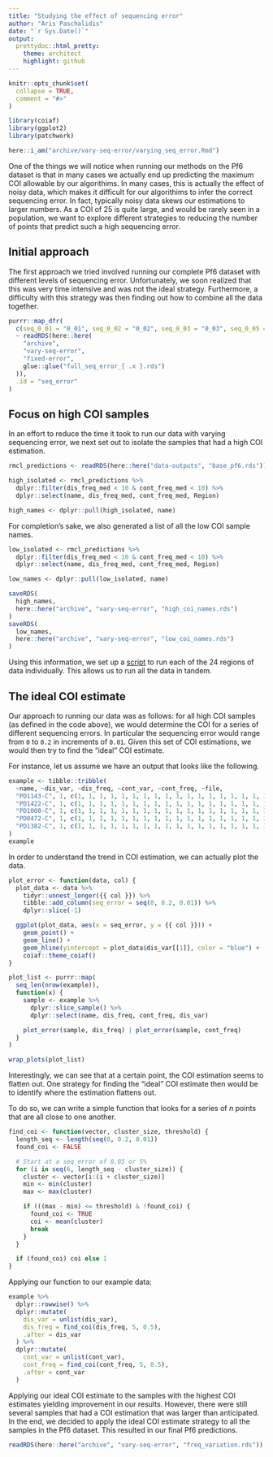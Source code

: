 ```yaml
---
title: "Studying the effect of sequencing error"
author: "Aris Paschalidis"
date: "`r Sys.Date()`"
output:
  prettydoc::html_pretty:
    theme: architect
    highlight: github
---
```


```r
knitr::opts_chunk$set(
  collapse = TRUE,
  comment = "#>"
)

library(coiaf)
library(ggplot2)
library(patchwork)

here::i_am("archive/vary-seq-error/varying_seq_error.Rmd")
```

One of the things we will notice when running our methods on the Pf6 dataset is
that in many cases we actually end up predicting the maximum COI allowable by
our algorithims. In many cases, this is actually the effect of noisy data, which
makes it difficult for our algorithims to infer the correct sequencing error. In
fact, typically noisy data skews our estimations to larger numbers. As a COI of
25 is quite large, and would be rarely seen in a population, we want to explore
different strategies to reducing the number of points that predict such a high
sequencing error.

## Initial approach

The first approach we tried involved running our complete Pf6 dataset with
different levels of sequencing error. Unfortunately, we soon realized that this
was very time intensive and was not the ideal strategy. Furthermore, a
difficulty with this strategy was then finding out how to combine all the data
together.

```r
purrr::map_dfr(
  c(seq_0_01 = "0_01", seq_0_02 = "0_02", seq_0_03 = "0_03", seq_0_05 = "0_05"),
  ~ readRDS(here::here(
    "archive",
    "vary-seq-error",
    "fixed-error",
    glue::glue("full_seq_error_{ .x }.rds")
  )),
  .id = "seq_error"
)
```

## Focus on high COI samples

In an effort to reduce the time it took to run our data with varying sequencing
error, we next set out to isolate the samples that had a high COI estimation.

```r
rmcl_predictions <- readRDS(here::here("data-outputs", "base_pf6.rds"))

high_isolated <- rmcl_predictions %>%
  dplyr::filter(dis_freq_med < 10 & cont_freq_med < 10) %>%
  dplyr::select(name, dis_freq_med, cont_freq_med, Region)

high_names <- dplyr::pull(high_isolated, name)
```

For completion's sake, we also generated a list of all the low COI sample names.

```r
low_isolated <- rmcl_predictions %>%
  dplyr::filter(dis_freq_med < 10 & cont_freq_med < 10) %>%
  dplyr::select(name, dis_freq_med, cont_freq_med, Region)

low_names <- dplyr::pull(low_isolated, name)
```

```r
saveRDS(
  high_names, 
  here::here("archive", "vary-seq-error", "high_coi_names.rds")
)
saveRDS(
  low_names, 
  here::here("archive", "vary-seq-error", "low_coi_names.rds")
)
```

Using this information, we set up a
[script](https://github.com/bailey-lab/coiaf-real-data/blob/main/scripts/) to
run each of the 24 regions of data individually. This allows us to run all the
data in tandem.

## The ideal COI estimate

Our approach to running our data was as follows: for all high COI samples (as
defined in the code above), we would determine the COI for a series of different
sequencing errors. In particular the sequencing error would range from `0` to
`0.2` in increments of `0.01`. Given this set of COI estimations, we would then
try to find the "ideal" COI estimate.

For instance, let us assume we have an output that looks like the following.

```r
example <- tibble::tribble(
  ~name, ~dis_var, ~dis_freq, ~cont_var, ~cont_freq, ~file,
  "PD1143-C", 1, c(1, 1, 1, 1, 1, 1, 1, 1, 1, 1, 1, 1, 1, 1, 1, 1, 1, 1, 1, 1, 1), 1.0614, c(25, 25, 25, 25, 9.6824, 6.6559, 4.8649, 4.123, 3.9908, 3.6886, 2.7904, 2.7904, 2.7118, 2.5009, 2.5335, 2.5335, 2.5335, 2.3236, 2.3236, 2.2206, 2.0252), "cat_region_7_vcf_0",
  "PD1422-C", 1, c(1, 1, 1, 1, 1, 1, 1, 1, 1, 1, 1, 1, 1, 1, 1, 1, 1, 1, 1, 1, 1), 1.0422, c(25, 25, 25, 25, 25, 25, 25, 25, 25, 25, 25, 25, 25, 10.8382, 7.2526, 7.2526, 7.2526, 5.7677, 5.7677, 5.7677, 4.8283), "cat_region_7_vcf_0",
  "PD1000-C", 1, c(1, 1, 1, 1, 1, 1, 1, 1, 1, 1, 1, 1, 1, 1, 1, 1, 1, 1, 1, 1, 1), 1.0333, c(25, 25, 25, 25, 25, 25, 10.3831, 7.0303, 6.5352, 6.1054, 5.3967, 5.3967, 5.0201, 5.0201, 4.7017, 4.4113, 4.1445, 4.221, 4.221, 4.221, 4.2519), "cat_region_7_vcf_0",
  "PD0472-C", 1, c(1, 1, 1, 1, 1, 1, 1, 1, 1, 1, 1, 1, 1, 1, 1, 1, 1, 1, 1, 1, 1), 1.0636, c(25, 25, 25, 8.505, 5.0221, 4.0378, 3.3383, 2.9507, 2.7012, 2.7012, 2.3443, 2.1305, 2.1305, 1.9847, 1.9847, 1.9847, 2.1249, 1.986, 1.986, 2.1255, 2.1255), "cat_region_7_vcf_0",
  "PD1382-C", 1, c(1, 1, 1, 1, 1, 1, 1, 1, 1, 1, 1, 1, 1, 1, 1, 1, 1, 1, 1, 1, 1), 1.0286, c(19.9982, 19.9982, 11.0352, 5.1662, 4.2782, 3.6735, 3.2969, 3.1009, 2.5787, 2.442, 2.442, 2.2217, 2.2217, 1.7969, 1.583, 1.583, 1.583, 1.7579, 1.9588, 1.9588, 1.7492), "cat_region_7_vcf_0"
)
example
```

In order to understand the trend in COI estimation, we can actually plot the
data.

```r
plot_error <- function(data, col) {
  plot_data <- data %>%
    tidyr::unnest_longer({{ col }}) %>%
    tibble::add_column(seq_error = seq(0, 0.2, 0.01)) %>%
    dplyr::slice(-1)

  ggplot(plot_data, aes(x = seq_error, y = {{ col }})) +
    geom_point() +
    geom_line() +
    geom_hline(yintercept = plot_data$dis_var[[1]], color = "blue") +
    coiaf::theme_coiaf()
}
```

```r
plot_list <- purrr::map(
  seq_len(nrow(example)),
  function(x) {
    sample <- example %>%
      dplyr::slice_sample() %>%
      dplyr::select(name, dis_freq, cont_freq, dis_var)

    plot_error(sample, dis_freq) | plot_error(sample, cont_freq)
  }
)

wrap_plots(plot_list)
```

Interestingly, we can see that at a certain point, the COI estimation seems to
flatten out. One strategy for finding the "ideal" COI estimate then would be to
identify where the estimation flattens out.

To do so, we can write a simple function that looks for a series of $n$ points
that are all close to one another.

```r
find_coi <- function(vector, cluster_size, threshold) {
  length_seq <- length(seq(0, 0.2, 0.01))
  found_coi <- FALSE

  # Start at a seq_error of 0.05 or 5%
  for (i in seq(6, length_seq - cluster_size)) {
    cluster <- vector[i:(i + cluster_size)]
    min <- min(cluster)
    max <- max(cluster)

    if (((max - min) <= threshold) & !found_coi) {
      found_coi <- TRUE
      coi <- mean(cluster)
      break
    }
  }

  if (found_coi) coi else 1
}
```

Applying our function to our example data:

```r
example %>%
  dplyr::rowwise() %>%
  dplyr::mutate(
    dis_var = unlist(dis_var),
    dis_freq = find_coi(dis_freq, 5, 0.5),
    .after = dis_var
  ) %>%
  dplyr::mutate(
    cont_var = unlist(cont_var),
    cont_freq = find_coi(cont_freq, 5, 0.5),
    .after = cont_var
  )
```

Applying our ideal COI estimate to the samples with the highest COI estimates
yielding improvement in our results. However, there were still several samples
that had a COI estimation that was larger than anticipated. In the end, we
decided to apply the ideal COI estimate strategy to all the samples in the Pf6
dataset. This resulted in our final Pf6 predictions.

```r
readRDS(here::here("archive", "vary-seq-error", "freq_variation.rds"))
```
